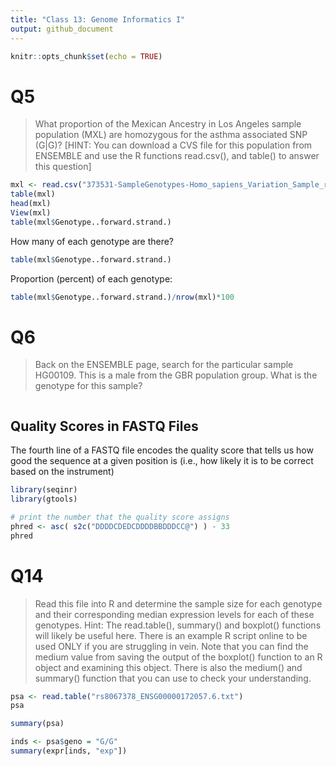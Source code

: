 ```yaml
---
title: "Class 13: Genome Informatics I"
output: github_document
---
```


```r
knitr::opts_chunk$set(echo = TRUE)
```

# Q5
> What proportion of the Mexican Ancestry in Los Angeles sample population (MXL)
are homozygous for the asthma associated SNP (G|G)?
[HINT: You can download a CVS file for this population from ENSEMBLE and use the R
functions read.csv(), and table() to answer this question]

```r
mxl <- read.csv("373531-SampleGenotypes-Homo_sapiens_Variation_Sample_rs8067378.csv")
table(mxl)
head(mxl)
View(mxl)
table(mxl$Genotype..forward.strand.)
```

How many of each genotype are there?
```r
table(mxl$Genotype..forward.strand.)
```

Proportion (percent) of each genotype:
```r
table(mxl$Genotype..forward.strand.)/nrow(mxl)*100
```

# Q6
>Back on the ENSEMBLE page, search for the particular sample HG00109. This is a
male from the GBR population group. What is the genotype for this sample?

```r

```

## Quality Scores in FASTQ Files

The fourth line of a FASTQ file encodes the quality score that tells us how good the sequence at a given position is (i.e., how likely it is to be correct based on the instrument)

```r
library(seqinr)
library(gtools)

# print the number that the quality score assigns
phred <- asc( s2c("DDDDCDEDCDDDDBBDDDCC@") ) - 33
phred
```

# Q14
>Read this file into R and determine the sample size for each genotype and their
corresponding median expression levels for each of these genotypes. Hint: The
read.table(), summary() and boxplot() functions will likely be useful here. There is an
example R script online to be used ONLY if you are struggling in vein. Note that you
can find the medium value from saving the output of the boxplot() function to an R
object and examining this object. There is also the medium() and summary() function
that you can use to check your understanding.

```r
psa <- read.table("rs8067378_ENSG00000172057.6.txt")
psa

```

```r
summary(psa)
```

```r
inds <- psa$geno = "G/G"
summary(expr[inds, "exp"])
```


